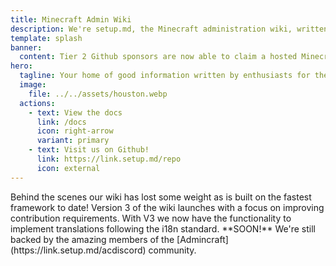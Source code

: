 ```yaml
---
title: Minecraft Admin Wiki
description: We're setup.md, the Minecraft administration wiki, written by enthusiasts and targeted to the novice.
template: splash
banner:
  content: Tier 2 Github sponsors are now able to claim a hosted Minecraft server with us!
hero:
  tagline: Your home of good information written by enthusiasts for the novice Minecraft server owner.
  image:
    file: ../../assets/houston.webp
  actions:
    - text: View the docs
      link: /docs
      icon: right-arrow
      variant: primary
    - text: Visit us on Github!
      link: https://link.setup.md/repo
      icon: external
---
```



<CardGrid>
	<Card title="Super Fast" icon="rocket">
		Behind the scenes our wiki has lost some weight as is built on the fastest framework to date!
	</Card>
	<Card title="Easily Contributable" icon="github">
		Version 3 of the wiki launches with a focus on improving contribution requirements.
	</Card>
	<Card title="Translation Support" icon="translate">
		With V3 we now have the functionality to implement translations following the i18n standard. **SOON!**
	</Card>
	<Card title="Community Backed" icon="discord">
		We're still backed by the amazing members of the [Admincraft](https://link.setup.md/acdiscord) community.
	</Card>
</CardGrid>
